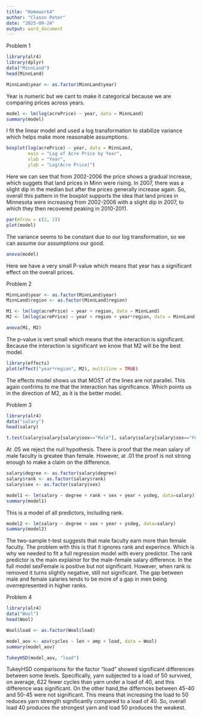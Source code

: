 ---
title: "Homework4"
author: "Clason Peter"
date: "2025-09-24"
output: word_document
---
Problem 1
```{r, cache=TRUE}
library(alr4)
library(dplyr)
data("MinnLand")
head(MinnLand)
```

```{r, cache=TRUE}
MinnLand$year <- as.factor(MinnLand$year)
```
Year is numeric but we cant to make it categorical because we are comparing prices across years.

```{r, cache=TRUE}
model <- lm(log(acrePrice) ~ year, data = MinnLand)
summary(model)
```
I fit the linear model and used a log transformation to stabilize variance which helps make more reasonable assumptions.
```{r, cache=TRUE}
boxplot(log(acrePrice) ~ year, data = MinnLand,
        main = "Log of Acre Price by Year",
        xlab = "Year",
        ylab = "Log(Acre Price)")
```
Here we can see that from 2002-2006 the price shows a gradual increase, which suggets that land prices in Minn were rising. In 2007, there was a slight dip in the median but after the prices generally increase again. So, overall this pattern in the boxplot supports the idea that land prices in Minnesota were increasing from 2002-2006 with a slight dip in 2007, to which they then recovered peaking in 2010-2011.
```{r, cache=TRUE}
par(mfrow = c(2, 2))
plot(model)
```
The variance seems to be constant due to our log transformation, so we can assume our assumptions our good.
```{r, cache=TRUE}
anova(model)
```
Here we have a very small P-value which means that year has a significant effect on the overall prices.

Problem 2
```{r, cache=TRUE}
MinnLand$year <- as.factor(MinnLand$year)
MinnLand$region <- as.factor(MinnLand$region)

M1 <- lm(log(acrePrice) ~ year + region, data = MinnLand)
M2 <- lm(log(acrePrice) ~ year + region + year*region, data = MinnLand)
```

```{r, cache=TRUE}
anova(M1, M2)
```
The p-value is vert small which means that the interaction is significant. Because the interaction is significant we know that M2 will be the best model.
```{r, cache=TRUE}
library(effects)
plot(effect("year*region", M2), multiline = TRUE)
```
The effects model shows us that MOST of the lines are not parallel. This again confrims to me that the interaction has significance. Which points us in the direction of M2, as it is the better model. 

Problem 3
```{r, cache=TRUE}
library(alr4)
data("salary")
head(salary)

t.test(salary$salary[salary$sex=="Male"], salary$salary[salary$sex=="Female"], alternative="greater")
```
At .05 we reject the null hypothesis. There is proof that the mean salary of male faculty is greatee than female. However, at .01 the proof is not strong enough to make a claim on the difference. 

```{r, cache=TRUE}
salary$degree <- as.factor(salary$degree)
salary$rank <- as.factor(salary$rank)
salary$sex <- as.factor(salary$sex)

model1 <- lm(salary ~ degree + rank + sex + year + ysdeg, data=salary)
summary(model1)
```
This is a model of all predictors, including rank.

```{r, cache=TRUE}
model2 <- lm(salary ~ degree + sex + year + ysdeg, data=salary)
summary(model2)
```
The two-sample t-test suggests that male faculty earn more than female faculty. The problem with this is that it ignores rank and experince. Which is why we needed to fit a full regression model with every predictor. The rank predictor is the main explainor for the male-female salary difference. In the full model sexFemale is positive but not significant. However, when rank is removed it turns slightly negative, still not significant. The gap between male and female salaries tends to be more of a gap in men being overrepresented in higher ranks.

Problem 4
```{r, cache=TRUE}
library(alr4)
data("Wool")
head(Wool)
```
```{r, cache=TRUE}
Wool$load <- as.factor(Wool$load)

model_aov <- aov(cycles ~ len + amp + load, data = Wool)
summary(model_aov)
```
```{r, cache=TRUE}
TukeyHSD(model_aov, "load")
```
TukeyHSD comparisons for the factor "load" showed significant differences between some levels. Specifically, yarn subjected to a load of 50 survived, on average, 622 fewer cycles than yarn under a load of 40, and this difference was significant. On the other hand,the differnces between 45-40 and 50-45 were not significant. This means that increasing the load to 50 reduces yarn strength significantly compared to a load of 40. So, overall load 40 produces the strongest yarn and load 50 produces the weakest. 






